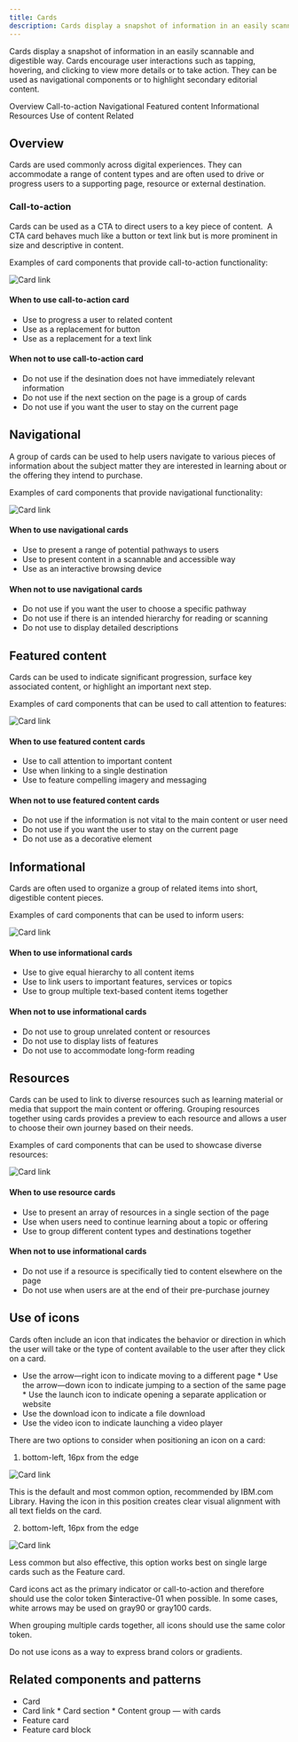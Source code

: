 ```yaml
---
title: Cards
description: Cards display a snapshot of information in an easily scannable and digestible way.  
---
```


<PageDescription>

Cards display a snapshot of information in an easily scannable and digestible way. Cards encourage user interactions such as tapping, hovering, and clicking to view more details or to take action. 
They can be used as navigational components or to highlight secondary editorial content.
</PageDescription>


<AnchorLinks>

<AnchorLink>Overview</AnchorLink>
<AnchorLink>Call-to-action</AnchorLink>
<AnchorLink>Navigational</AnchorLink>
<AnchorLink>Featured content</AnchorLink>
<AnchorLink>Informational</AnchorLink>
<AnchorLink>Resources</AnchorLink>
<AnchorLink>Use of content</AnchorLink>
<AnchorLink>Related</AnchorLink>

</AnchorLinks>

## Overview
Cards are used commonly across digital experiences. They can accommodate a range of content types and are often used to drive or progress users to a supporting page, resource or external destination.


### Call-to-action

Cards can be used as a CTA to direct users to a key piece of content.  A CTA card behaves much like a button or text link but is more prominent in size and descriptive in content.

Examples of card components that provide call-to-action functionality:

<Title>Card link</Title>

![Card link](../../images/pattern/cards/cards-cardlink.jpg)


#### When to use call-to-action card

* Use to progress a user to related content
* Use as a replacement for button
* Use as a replacement for a text link


#### When not to use call-to-action card

* Do not use if the desination does not have immediately relevant information
* Do not use if the next section on the page is a group of cards
* Do not use if you want the user to stay on the current page 


## Navigational

A group of cards can be used to help users navigate to various pieces of information about the subject matter they are interested in learning about or the offering they intend to purchase. 

Examples of card components that provide navigational functionality:

<Title>Cards — navigational (coming soon)</Title>
 
![Card link](../../images/pattern/cards/cards-navigational.jpg)
 

#### When to use navigational cards

* Use to present a range of potential pathways to users
* Use to present content in a scannable and accessible way
* Use as an interactive browsing device 


#### When not to use navigational cards

* Do not use if you want the user to choose a specific pathway 
* Do not use if there is an intended hierarchy for reading or scanning
* Do not use to display detailed descriptions
 
 
## Featured content
 
Cards can be used to indicate significant progression, surface key associated content, or highlight an important next step.

Examples of card components that can be used to call attention to features:

<Title>Feature card</Title>

![Card link](../../images/pattern/cards/cards-feature.jpg)


#### When to use featured content cards

* Use to call attention to important content
* Use when linking to a single destination 
* Use to feature compelling imagery and messaging


#### When not to use featured content cards

* Do not use if the information is not vital to the main content or user need
* Do not use if you want the user to stay on the current page 
* Do not use as a decorative element 


## Informational

Cards are often used to organize a group of related items into short, digestible content pieces.

Examples of card components that can be used to inform users:

<Title>Content group — with cards</Title>

![Card link](../../images/pattern/cards/cards-contentgroup.jpg)


#### When to use informational cards

* Use to give equal hierarchy to all content items
* Use to link users to important features, services or topics
* Use to group multiple text-based content items together


#### When not to use informational cards

* Do not use to group unrelated content or resources
* Do not use to display lists of features
* Do not use to accommodate long-form reading 


## Resources

Cards can be used to link to diverse resources such as learning material or media that support the main content or offering. Grouping resources together using cards provides a preview to each resource and allows a user to choose their own journey based on their needs.

Examples of card components that can be used to showcase diverse resources:

<Title>Card section — with images</Title>

![Card link](../../images/pattern/cards/cards-resources.jpg)


#### When to use resource cards

* Use to present an array of resources in a single section of the page 
* Use when users need to continue learning about a topic or offering
* Use to group different content types and destinations together


#### When not to use informational cards

* Do not use if a resource is specifically tied to content elsewhere on the page
* Do not use when users are at the end of their pre-purchase journey


## Use of icons

Cards often include an icon that indicates the behavior or direction in which the user will take or the type of content available to the user after they click on a card.


<Title>Icon usage</Title>

* Use the  arrow—right  icon to indicate moving to a different page
* Use the  arrow—down  icon to indicate jumping to a section of the same page
* Use the  launch  icon to indicate opening a separate application or website
* Use the  download  icon to indicate a file download
* Use the  video  icon to indicate launching a video player


<Title>Icon position</Title>

There are two options to consider when positioning an icon on a card:

1. bottom-left, 16px from the edge 

![Card link](../../images/pattern/cards/cards-icons-1.jpg)

This is the default and most common option, recommended by IBM.com Library. Having the icon in this position creates clear visual alignment with all text fields on the card.

2. bottom-left, 16px from the edge 

![Card link](../../images/pattern/cards/cards-icons-2.jpg)

Less common but also effective, this option works best on single large cards such as the Feature card. 


<Title>Icon color</Title>
Card icons act as the primary indicator or call-to-action and therefore should use the color token  $interactive-01  when possible. In some cases, white arrows may be used on gray90 or gray100 cards.

When grouping multiple cards together, all icons should use the same color token. 

Do not use icons as a way to express brand colors or gradients. 

## Related components and patterns

<Title>Components</Title>

* Card
* Card link
* Card section
* Content group — with cards
* Feature card 
* Feature card block
